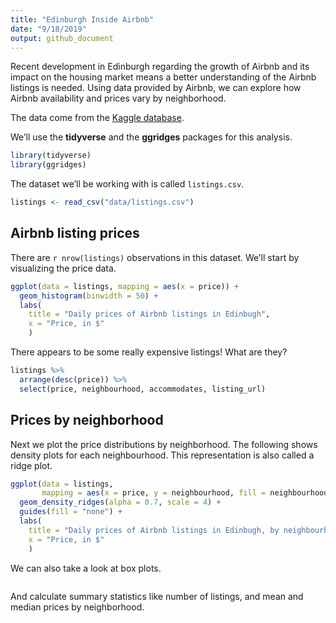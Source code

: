 ```yaml
---
title: "Edinburgh Inside Airbnb"
date: "9/18/2019"
output: github_document
---
```


Recent development in Edinburgh regarding the growth of Airbnb and its impact on the housing market means a better understanding of the Airbnb listings is needed. Using data provided by Airbnb, we can explore how Airbnb availability and prices vary by neighborhood.

The data come from the [Kaggle database](https://www.kaggle.com/thoroc/edinburgh-inside-airbnb/version/2).

We'll use the **tidyverse** and the **ggridges** packages for this analysis.

```r
library(tidyverse)
library(ggridges)
```

The dataset we'll be working with is called `listings.csv`.

```r
listings <- read_csv("data/listings.csv")
```

## Airbnb listing prices

There are `r nrow(listings)` observations in this dataset. We'll start by visualizing the price data.

```r
ggplot(data = listings, mapping = aes(x = price)) +
  geom_histogram(binwidth = 50) +
  labs(
    title = "Daily prices of Airbnb listings in Edinbugh",
    x = "Price, in $"
    )
```

There appears to be some really expensive listings! What are they?

```r
listings %>%
  arrange(desc(price)) %>%
  select(price, neighbourhood, accommodates, listing_url)
```

## Prices by neighborhood

Next we plot the price distributions by neighborhood. The following shows 
density plots for each neighbourhood. This representation is also called 
a ridge plot.

```r
ggplot(data = listings, 
       mapping = aes(x = price, y = neighbourhood, fill = neighbourhood)) +
  geom_density_ridges(alpha = 0.7, scale = 4) +
  guides(fill = "none") +
  labs(
    title = "Daily prices of Airbnb listings in Edinbugh, by neighbourhood",
    x = "Price, in $"
    )
```

We can also take a look at box plots.

```r

```

And calculate summary statistics like number of listings, and mean and 
median prices by neighborhood.

```r

```


